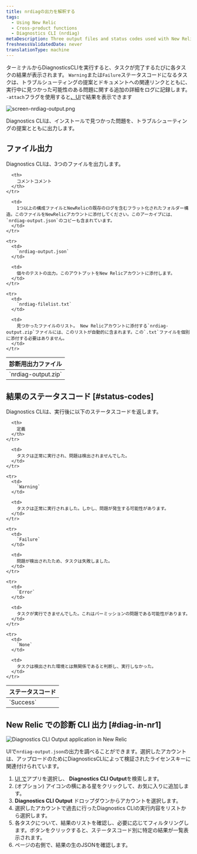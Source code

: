 ```yaml
---
title: nrdiagの出力を解釈する
tags:
  - Using New Relic
  - Cross-product functions
  - Diagnostics CLI (nrdiag)
metaDescription: Three output files and status codes used with New Relic Diagnostics (nrdiag).
freshnessValidatedDate: never
translationType: machine
---
```




ターミナルからDiagnosticsCLIを実行すると、タスクが完了するたびに各タスクの結果が表示されます。 `Warning`または`Failure`ステータスコードになるタスクは、トラブルシューティングの提案とドキュメントへの関連リンクとともに、実行中に見つかった可能性のある問題に関する追加の詳細をログに記録します。 `-attach`フラグを使用すると[、UI](/docs/using-new-relic/cross-product-functions/diagnostics-cli-nrdiag/interpret-nrdiag-output/#diag-in-nr1)で結果を表示できます

<img
  title="screen-nrdiag-output.png"
  alt="screen-nrdiag-output.png"
  src={otherNrdiagOutput}
/>

<figcaption>
  Diagnostics CLIは、インストールで見つかった問題を、トラブルシューティングの提案とともに出力します。
</figcaption>

## ファイル出力

Diagnostics CLIは、3つのファイルを出力します。

<table>
  <thead>
    <tr>
      <th style={{ width: "200px" }}>
        診断用出力ファイル
      </th>

      <th>
        コメントコメント
      </th>
    </tr>
  </thead>

  <tbody>
    <tr>
      <td>
        `nrdiag-output.zip`
      </td>

      <td>
        1つ以上の構成ファイルとNewRelicの既存のログを含むフラット化されたフォルダー構造。このファイルをNewRelicアカウントに添付してください。このアーカイブには、 `nrdiag-output.json`のコピーも含まれています。
      </td>
    </tr>

    <tr>
      <td>
        `nrdiag-output.json`
      </td>

      <td>
        個々のテストの出力。このアウトプットをNew Relicアカウントに添付します。
      </td>
    </tr>

    <tr>
      <td>
        `nrdiag-filelist.txt`
      </td>

      <td>
        見つかったファイルのリスト。 New Relicアカウントに添付する`nrdiag-output.zip`ファイルには、このリストが自動的に含まれます。この`.txt`ファイルを個別に添付する必要はありません。
      </td>
    </tr>
  </tbody>
</table>

## 結果のステータスコード [#status-codes]

Diagnostics CLIは、実行後に以下のステータスコードを返します。

<table>
  <thead>
    <tr>
      <th style={{ width: "125px" }}>
        ステータスコード
      </th>

      <th>
        定義
      </th>
    </tr>
  </thead>

  <tbody>
    <tr>
      <td>
        `Success`
      </td>

      <td>
        タスクは正常に実行され、問題は検出されませんでした。
      </td>
    </tr>

    <tr>
      <td>
        `Warning`
      </td>

      <td>
        タスクは正常に実行されました。しかし、問題が発生する可能性があります。
      </td>
    </tr>

    <tr>
      <td>
        `Failure`
      </td>

      <td>
        問題が検出されたため、タスクは失敗しました。
      </td>
    </tr>

    <tr>
      <td>
        `Error`
      </td>

      <td>
        タスクが実行できませんでした。これはパーミッションの問題である可能性があります。
      </td>
    </tr>

    <tr>
      <td>
        `None`
      </td>

      <td>
        タスクは検出された環境とは無関係であると判断し、実行しなかった。
      </td>
    </tr>
  </tbody>
</table>

## New Relic での診断 CLI 出力 [#diag-in-nr1]

<img
  title="Diagnostics CLI Output application in New Relic"
  alt="Diagnostics CLI Output application in New Relic"
  src={solutionsNerdletDiag}
/>

UIで`nrdiag-output.json`の出力を調べることができます。選択したアカウントは、アップロードのためにDiagnosticsCLIによって検証されたライセンスキーに関連付けられています。

1. [UI で](https://one.newrelic.com)アプリを選択し、 **Diagnostics CLI Output**を検索します。
2. (オプション) アイコンの横にある星をクリックして、お気に入りに追加します。
3. **Diagnostics CLI Output** ドロップダウンからアカウントを選択します。
4. 選択したアカウントで過去に行ったDiagnostics CLIの実行内容をリストから選択します。
5. 各タスクについて、結果のリストを確認し、必要に応じてフィルタリングします。ボタンをクリックすると、ステータスコード別に特定の結果が一覧表示されます。
6. ページの右側で、結果の生のJSONを確認します。